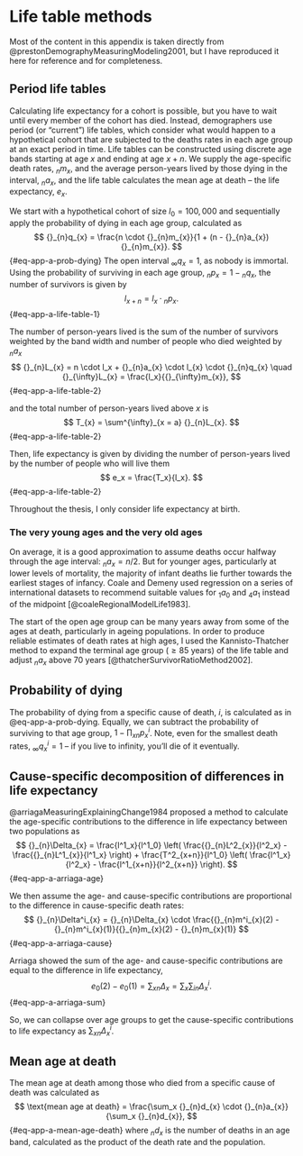 # Life table methods {#sec-appA}

Most of the content in this appendix is taken directly from @prestonDemographyMeasuringModeling2001, but I have reproduced it here for reference and for completeness.

## Period life tables

Calculating life expectancy for a cohort is possible, but you have to wait until every member of the cohort has died.
Instead, demographers use period (or "current") life tables, which consider what would happen to a hypothetical cohort that are subjected to the deaths rates in each age group at an exact period in time.
Life tables can be constructed using discrete age bands starting at age $x$ and ending at age $x+n$.
We supply the age-specific death rates, ${}_{n}m_{x}$, and the average person-years lived by those dying in the interval, ${}_{n}a_{x}$, and the life table calculates the mean age at death – the life expectancy, $e_x$.

We start with a hypothetical cohort of size $l_0 = 100,000$ and sequentially apply the probability of dying in each age group, calculated as
$$
{}_{n}q_{x} = \frac{n \cdot {}_{n}m_{x}}{1 + (n - {}_{n}a_{x}) {}_{n}m_{x}}.
$$ {#eq-app-a-prob-dying}
The open interval ${}_{\infty}q_{x} = 1$, as nobody is immortal.
Using the probability of surviving in each age group, ${}_{n}p_{x} = 1 - {}_{n}q_{x}$, the number of survivors is given by
$$
l_{x+n} = l_x \cdot {}_{n}p_{x}.
$$ {#eq-app-a-life-table-1}

The number of person-years lived is the sum of the number of survivors weighted by the band width and number of people who died weighted by ${}_{n}a_{x}$
$$
{}_{n}L_{x} = n \cdot l_x + {}_{n}a_{x} \cdot l_{x} \cdot {}_{n}q_{x} \quad {}_{\infty}L_{x} = \frac{l_x}{{}_{\infty}m_{x}},
$$ {#eq-app-a-life-table-2}

and the total number of person-years lived above $x$ is
$$
T_{x} = \sum^{\infty}_{x = a} {}_{n}L_{x}.
$$ {#eq-app-a-life-table-2}

Then, life expectancy is given by dividing the number of person-years lived by the number of people who will live them
$$
e_x = \frac{T_x}{l_x}.
$$ {#eq-app-a-life-table-2}

Throughout the thesis, I only consider life expectancy at birth.

### The very young ages and the very old ages

On average, it is a good approximation to assume deaths occur halfway through the age interval: ${}_{n}a_{x} = n /2$.
But for younger ages, particularly at lower levels of mortality, the majority of infant deaths lie further towards the earliest stages of infancy.
Coale and Demeny used regression on a series of international datasets to recommend suitable values for ${}_{1}a_{0}$ and ${}_{4}a_{1}$ instead of the midpoint [@coaleRegionalModelLife1983].

The start of the open age group can be many years away from some of the ages at death, particularly in ageing populations.
In order to produce reliable estimates of death rates at high ages, I used the Kannisto-­Thatcher method to expand the terminal age group ($\geq 85$ years) of the life table and adjust ${}_{n}a_{x}$ above 70 years [@thatcherSurvivorRatioMethod2002].

## Probability of dying

The probability of dying from a specific cause of death, $i$, is calculated as in @eq-app-a-prob-dying.
Equally, we can subtract the probability of surviving to that age group, $1 - \prod_x {}_{n}p^i_{x}$.
Note, even for the smallest death rates, ${}_{\infty}q^i_{x} = 1$ – if you live to infinity, you'll die of it eventually.

## Cause-specific decomposition of differences in life expectancy

@arriagaMeasuringExplainingChange1984 proposed a method to calculate the age-specific contributions to the difference in life expectancy between two populations as
$$
{}_{n}\Delta_{x} = \frac{l^1_x}{l^1_0} \left( \frac{{}_{n}L^2_{x}}{l^2_x} - \frac{{}_{n}L^1_{x}}{l^1_x} \right) + \frac{T^2_{x+n}}{l^1_0} \left( \frac{l^1_x}{l^2_x} - \frac{l^1_{x+n}}{l^2_{x+n}} \right).
$$ {#eq-app-a-arriaga-age}

We then assume the age- and cause-specific contributions are proportional to the difference in cause-specific death rates:
$$
{}_{n}\Delta^i_{x} = {}_{n}\Delta_{x} \cdot \frac{{}_{n}m^i_{x}(2) - {}_{n}m^i_{x}(1)}{{}_{n}m_{x}(2) - {}_{n}m_{x}(1)}
$$ {#eq-app-a-arriaga-cause}

Arriaga showed the sum of the age- and cause-specific contributions are equal to the difference in life expectancy,
$$
e_0(2) - e_0(1) = \sum_x {}_{n}\Delta_{x} = \sum_x \sum_i {}_{n}\Delta^i_{x}.
$$ {#eq-app-a-arriaga-sum}

So, we can collapse over age groups to get the cause-specific contributions to life expectancy as $\sum_x {}_{n}\Delta^i_{x}$.

## Mean age at death

The mean age at death among those who died from a specific cause of death was calculated as
$$
\text{mean age at death} = \frac{\sum_x {}_{n}d_{x} \cdot {}_{n}a_{x}}{\sum_x {}_{n}d_{x}},
$$ {#eq-app-a-mean-age-death}
where ${}_{n}d_{x}$ is the number of deaths in an age band, calculated as the product of the death rate and the population.